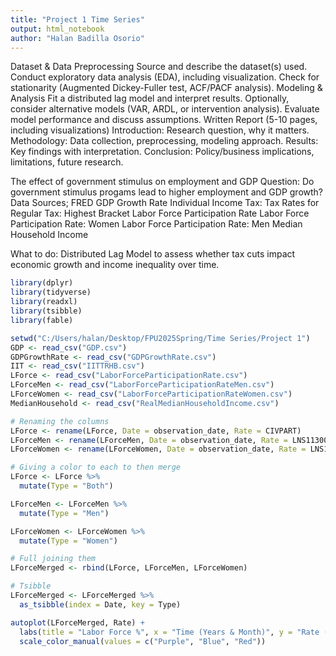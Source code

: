 ```yaml
---
title: "Project 1 Time Series"
output: html_notebook
author: "Halan Badilla Osorio"
---
```



Dataset & Data Preprocessing
    Source and describe the dataset(s) used.
    Conduct exploratory data analysis (EDA), including visualization.
    Check for stationarity (Augmented Dickey-Fuller test, ACF/PACF analysis).
Modeling & Analysis
    Fit a distributed lag model and interpret results.
    Optionally, consider alternative models (VAR, ARDL, or intervention analysis).
    Evaluate model performance and discuss assumptions.
Written Report (5-10 pages, including visualizations)
    Introduction: Research question, why it matters.
    Methodology: Data collection, preprocessing, modeling approach.
    Results: Key findings with interpretation.
    Conclusion: Policy/business implications, limitations, future research.

The effect of government stimulus on employment and GDP
Question: Do government stimulus progams lead to higher employment and GDP growth?
Data Sources; FRED
  GDP Growth Rate
  Individual Income Tax: Tax Rates for Regular Tax: Highest Bracket
  Labor Force Participation Rate
  Labor Force Participation Rate: Women 
  Labor Force Participation Rate: Men
  Median Household Income
  
What to do: Distributed Lag Model to assess whether tax cuts impact economic growth and income inequality over time.

```r
library(dplyr)
library(tidyverse)
library(readxl)
library(tsibble)
library(fable)
```


```r
setwd("C:/Users/halan/Desktop/FPU2025Spring/Time Series/Project 1")
GDP <- read_csv("GDP.csv")
GDPGrowthRate <- read_csv("GDPGrowthRate.csv")
IIT <- read_csv("IITTRHB.csv")
LForce <- read_csv("LaborForceParticipationRate.csv")
LForceMen <- read_csv("LaborForceParticipationRateMen.csv")
LForceWomen <- read_csv("LaborForceParticipationRateWomen.csv")
MedianHousehold <- read_csv("RealMedianHouseholdIncome.csv")
```
```r
# Renaming the columns
LForce <- rename(LForce, Date = observation_date, Rate = CIVPART)
LForceMen <- rename(LForceMen, Date = observation_date, Rate = LNS11300001)
LForceWomen <- rename(LForceWomen, Date = observation_date, Rate = LNS11300002)
```

```r
# Giving a color to each to then merge
LForce <- LForce %>%
  mutate(Type = "Both")

LForceMen <- LForceMen %>%
  mutate(Type = "Men")

LForceWomen <- LForceWomen %>%
  mutate(Type = "Women")

# Full joining them
LForceMerged <- rbind(LForce, LForceMen, LForceWomen)

# Tsibble
LForceMerged <- LForceMerged %>%
  as_tsibble(index = Date, key = Type)
```

```r
autoplot(LForceMerged, Rate) +
  labs(title = "Labor Force %", x = "Time (Years & Month)", y = "Rate (%)") +
  scale_color_manual(values = c("Purple", "Blue", "Red"))
```

